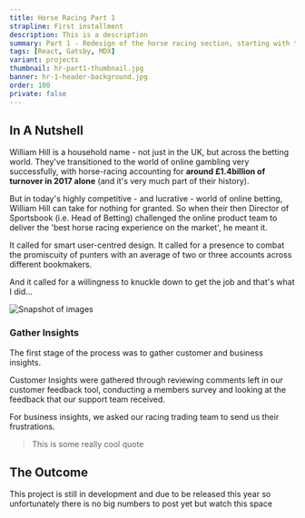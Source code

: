```yaml
---
title: Horse Racing Part 1
strapline: First installment
description: This is a description
summary: Part 1 - Redesign of the horse racing section, starting with the meetings page
tags: [React, Gatsby, MDX]
variant: projects
thumbnail: hr-part1-thumbnail.jpg
banner: hr-1-header-background.jpg
order: 100
private: false
---
```


## In A Nutshell

William Hill is a household name - not just in the UK, but across the betting world. They've transitioned to the world of online gambling very successfully, with horse-racing accounting for **around £1.4billion of turnover in 2017 alone** (and it's very much part of their history).

But in today's highly competitive - and lucrative - world of online betting, William Hill can take for nothing for granted. So when their then Director of Sportsbook (i.e. Head of Betting) challenged the online product team to deliver the 'best horse racing experience on the market', he meant it.

It called for smart user-centred design. It called for a presence to combat the promiscuity of punters with an average of two or three accounts across different bookmakers.

And it called for a willingness to knuckle down to get the job and that's what I did…

![Snapshot of images](hr1-gather-insights.jpg)

### Gather Insights

The first stage of the process was to gather customer and business insights.

Customer Insights were gathered through reviewing comments left in our customer feedback tool, conducting a members survey and looking at the feedback that our support team received.

For business insights, we asked our racing trading team to send us their frustrations.

<Blockquote cite="Andy">This is some really cool quote</Blockquote>

## The Outcome

This project is still in development and due to be released this year so unfortunately there is no big numbers to post yet but watch this space
